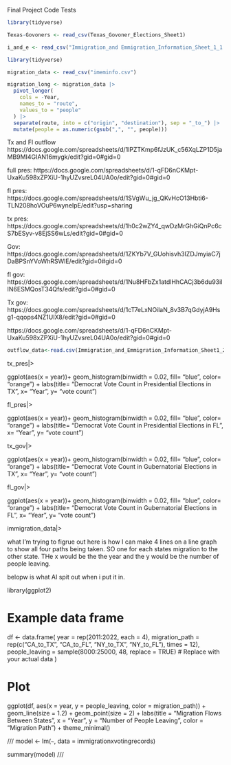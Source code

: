 Final Project Code Tests



```r
library(tidyverse)
```

```r
Texas-Govoners <- read_csv(Texas_Govoner_Elections_Sheet1)
```


```r
i_and_e <- read_csv("Immigration_and Emmigration_Information_Sheet_1_1.csv")
```


```r
library(tidyverse)

migration_data <- read_csv("imeminfo.csv")

migration_long <- migration_data |>
  pivot_longer(
    cols = -Year,
    names_to = "route",
    values_to = "people"
  ) |>
  separate(route, into = c("origin", "destination"), sep = "_to_") |>
  mutate(people = as.numeric(gsub(",", "", people)))
```


Tx and Fl outflow
https://docs.google.com/spreadsheets/d/1lPZTKmp6fJzUK_c56XqLZP1D5jaMB9MI4GIAN16mygk/edit?gid=0#gid=0

full pres:
https://docs.google.com/spreadsheets/d/1-qFD6nCKMpt-UxaKu598xZPXiU-1hyUZvsreL04UA0o/edit?gid=0#gid=0

fl pres:
https://docs.google.com/spreadsheets/d/1SVgWu_jg_QKvHcO13Hbti6-TLN208hoVOuP6wyneIpE/edit?usp=sharing

tx pres:
https://docs.google.com/spreadsheets/d/1h0c2wZY4_qwDzMrGhGiQnPc6cS7bESyv-v8EjSS6wLs/edit?gid=0#gid=0

Gov:
https://docs.google.com/spreadsheets/d/1ZKYb7V_GUohisvh3IZDJmyiaC7jDaBPSnYVoWhRSWlE/edit?gid=0#gid=0

fl gov:
https://docs.google.com/spreadsheets/d/1Nu8HFbZx1atdlHhCACj3b6du93iIIN6ESMQosT34Qfs/edit?gid=0#gid=0

Tx gov:
https://docs.google.com/spreadsheets/d/1cT7eLxNOilaN_8v3B7qGdyjA9Hsg1-qqops4NZ1UIX8/edit?gid=0#gid=0


https://docs.google.com/spreadsheets/d/1-qFD6nCKMpt-UxaKu598xZPXiU-1hyUZvsreL04UA0o/edit?gid=0#gid=0


```r
outflow_data<-read.csv(Immigration_and_Emmigration_Information_Sheet1_2)

```

tx_pres|>
  
ggplot(aes(x = year))+
  geom_histogram(binwidth = 0.02, fill= "blue", color= "orange") + 
  labs(title= "Democrat Vote Count in Presidential Elections in TX", x= "Year", y= "vote count")
  
fl_pres|>
  
ggplot(aes(x = year))+
  geom_histogram(binwidth = 0.02, fill= "blue", color= "orange") + 
  labs(title= "Democrat Vote Count in Presidential Elections in FL", x= "Year", y= "vote count")
  
  
tx_gov|>
  
ggplot(aes(x = year))+
  geom_histogram(binwidth = 0.02, fill= "blue", color= "orange") + 
  labs(title= "Democrat Vote Count in Gubernatorial Elections in TX", x= "Year", y= "vote count")
  
fl_gov|>
  
ggplot(aes(x = year))+
  geom_histogram(binwidth = 0.02, fill= "blue", color= "orange") + 
  labs(title= "Democrat Vote Count in Gubernatorial Elections in FL", x= "Year", y= "vote count")
  
  
  
immigration_data|>

what I'm trying to figrue out here is how I can make 4 lines on a line graph to show all four paths being taken. SO one for each states migration to the other state. THe x would be the the year and the y would be the number of people leaving.

belopw is what AI spit out when i put it in.

library(ggplot2)

# Example data frame
df <- data.frame(
  year = rep(2011:2022, each = 4),
  migration_path = rep(c("CA_to_TX", "CA_to_FL", "NY_to_TX", "NY_to_FL"), times = 12),
  people_leaving = sample(8000:25000, 48, replace = TRUE) # Replace with your actual data
)

# Plot
ggplot(df, aes(x = year, y = people_leaving, color = migration_path)) +
  geom_line(size = 1.2) +
  geom_point(size = 2) +
  labs(title = "Migration Flows Between States",
       x = "Year",
       y = "Number of People Leaving",
       color = "Migration Path") +
  theme_minimal()
  
  
  ///
model <- lm(`` ~ ``, data = immigrationxvotingrecords)

summary(model)
  ///
  
  
  
  
  
  
  
  
  
  
  
  
